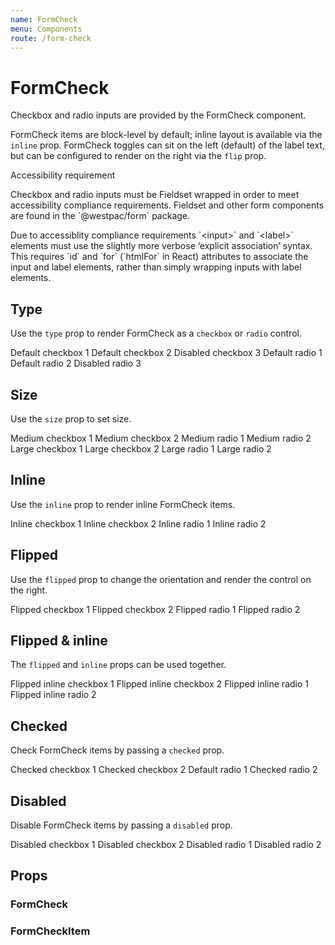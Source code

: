 ```yaml
---
name: FormCheck
menu: Components
route: /form-check
---
```




# FormCheck

Checkbox and radio inputs are provided by the FormCheck component.

FormCheck items are block-level by default; inline layout is available via the `inline` prop. FormCheck toggles can sit on the left (default) of the label text, but can be configured to render on the right via the `flip` prop.

<Alert appearance="information">
	<AlertHeading>Accessibility requirement</AlertHeading>
	<p>
		Checkbox and radio inputs must be Fieldset wrapped in order to meet accessibility compliance
		requirements. Fieldset and other form components are found in the `@westpac/form` package.
	</p>
	<p>
		Due to accessiblity compliance requirements `&lt;input&gt;` and `&lt;label&gt;` elements must
		use the slightly more verbose ‘explicit association’ syntax. This requires `id` and `for`
		(`htmlFor` in React) attributes to associate the input and label elements, rather than simply
		wrapping inputs with label elements.
	</p>
</Alert>

## Type

Use the `type` prop to render FormCheck as a `checkbox` or `radio` control.

<Playground>
	<FormCheck type="checkbox" name="example-checkbox">
		<FormCheckItem value="1">Default checkbox 1</FormCheckItem>
		<FormCheckItem value="2">Default checkbox 2</FormCheckItem>
		<FormCheckItem value="2" disabled>
			Disabled checkbox 3
		</FormCheckItem>
	</FormCheck>
</Playground>

<Playground>
	<FormCheck type="radio" name="example-radio">
		<FormCheckItem value="1">Default radio 1</FormCheckItem>
		<FormCheckItem value="2">Default radio 2</FormCheckItem>
		<FormCheckItem value="2" disabled>
			Disabled radio 3
		</FormCheckItem>
	</FormCheck>
</Playground>

## Size

Use the `size` prop to set size.

<Playground>
	<FormCheck type="checkbox" name="example-checkbox-medium" size="medium">
		<FormCheckItem value="1">Medium checkbox 1</FormCheckItem>
		<FormCheckItem value="2">Medium checkbox 2</FormCheckItem>
	</FormCheck>
	<FormCheck type="radio" name="example-radio-medium" size="medium">
		<FormCheckItem value="1">Medium radio 1</FormCheckItem>
		<FormCheckItem value="2">Medium radio 2</FormCheckItem>
	</FormCheck>
</Playground>

<Playground>
	<FormCheck type="checkbox" name="example-checkbox-large" size="large">
		<FormCheckItem value="1">Large checkbox 1</FormCheckItem>
		<FormCheckItem value="2">Large checkbox 2</FormCheckItem>
	</FormCheck>
	<FormCheck type="radio" name="example-radio-large" size="large">
		<FormCheckItem value="1">Large radio 1</FormCheckItem>
		<FormCheckItem value="2">Large radio 2</FormCheckItem>
	</FormCheck>
</Playground>

## Inline

Use the `inline` prop to render inline FormCheck items.

<Playground>
	<FormCheck type="checkbox" name="example-checkbox-inline" inline>
		<FormCheckItem value="1">Inline checkbox 1</FormCheckItem>
		<FormCheckItem value="2">Inline checkbox 2</FormCheckItem>
	</FormCheck>
	<FormCheck type="radio" name="example-radio-inline" inline>
		<FormCheckItem value="1">Inline radio 1</FormCheckItem>
		<FormCheckItem value="2">Inline radio 2</FormCheckItem>
	</FormCheck>
</Playground>

## Flipped

Use the `flipped` prop to change the orientation and render the control on the right.

<Playground>
	<FormCheck type="checkbox" name="example-checkbox-flipped" flipped>
		<FormCheckItem value="1">Flipped checkbox 1</FormCheckItem>
		<FormCheckItem value="2">Flipped checkbox 2</FormCheckItem>
	</FormCheck>
	<FormCheck type="radio" name="example-radio-flipped" flipped>
		<FormCheckItem value="1">Flipped radio 1</FormCheckItem>
		<FormCheckItem value="2">Flipped radio 2</FormCheckItem>
	</FormCheck>
</Playground>

## Flipped & inline

The `flipped` and `inline` props can be used together.

<Playground>
	<FormCheck type="checkbox" name="example-checkbox-flipped-inline" flipped inline>
		<FormCheckItem value="1">Flipped inline checkbox 1</FormCheckItem>
		<FormCheckItem value="2">Flipped inline checkbox 2</FormCheckItem>
	</FormCheck>
	<FormCheck type="radio" name="example-radio-flipped-inline" flipped inline>
		<FormCheckItem value="1">Flipped inline radio 1</FormCheckItem>
		<FormCheckItem value="2">Flipped inline radio 2</FormCheckItem>
	</FormCheck>
</Playground>

## Checked

Check FormCheck items by passing a `checked` prop.

<Playground>
	<FormCheck type="checkbox" name="example-checkbox-checked">
		<FormCheckItem value="1" checked>
			Checked checkbox 1
		</FormCheckItem>
		<FormCheckItem value="2" checked>
			Checked checkbox 2
		</FormCheckItem>
	</FormCheck>
	<FormCheck type="radio" name="example-radio-checked">
		<FormCheckItem value="1">Default radio 1</FormCheckItem>
		<FormCheckItem value="2" checked>
			Checked radio 2
		</FormCheckItem>
	</FormCheck>
</Playground>

## Disabled

Disable FormCheck items by passing a `disabled` prop.

<Playground>
	<FormCheck type="checkbox" name="example-checkbox-disabled">
		<FormCheckItem value="1" disabled>
			Disabled checkbox 1
		</FormCheckItem>
		<FormCheckItem value="2" disabled>
			Disabled checkbox 2
		</FormCheckItem>
	</FormCheck>
	<FormCheck type="radio" name="example-radio-disabled">
		<FormCheckItem value="1" disabled>
			Disabled radio 1
		</FormCheckItem>
		<FormCheckItem value="2" disabled>
			Disabled radio 2
		</FormCheckItem>
	</FormCheck>
</Playground>

## Props

### FormCheck

<PropsTable of={FormCheck} />

### FormCheckItem

<PropsTable of={FormCheckItem} />
